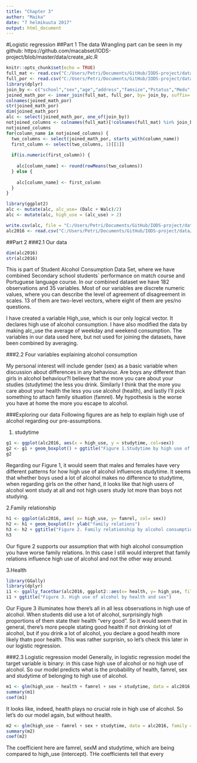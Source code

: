 ```yaml
---
title: "Chapter 3"
author: "Maika"
date: "7 helmikuuta 2017"
output: html_document
---
```

#Logistic regression
##Part 1
The data Wrangling part can be seen in my github: https://github.com/macabset/IODS-project/blob/master/data/create_alc.R
```r
knitr::opts_chunk$set(echo = TRUE)
full_mat <- read.csv("C:/Users/Petri/Documents/GitHub/IODS-project/data/student-mat.csv", header = TRUE, sep=";")
full_por <- read.csv("C:/Users/Petri/Documents/GitHub/IODS-project/data/student-por.csv", header = TRUE, sep=";")
library(dplyr)
join_by <- c("school","sex","age","address","famsize","Pstatus","Medu","Fedu","Mjob","Fjob","reason","nursery","internet")
joined_math_por <- inner_join(full_mat, full_por, by= join_by, suffix= c(".full_mat", ".full_por"))
colnames(joined_math_por)
str(joined_math_por)
dim(joined_math_por)
alc <- select(joined_math_por, one_of(join_by))
notjoined_columns <- colnames(full_mat)[!colnames(full_mat) %in% join_by]
notjoined_columns
for(column_name in notjoined_columns) {
  two_columns <- select(joined_math_por, starts_with(column_name))
  first_column <- select(two_columns, 1)[[1]]
  
  if(is.numeric(first_column)) {
    
    alc[column_name] <- round(rowMeans(two_columns))
  } else { 
  
    alc[column_name] <- first_column
  }
}

library(ggplot2)
alc <- mutate(alc, alc_use= (Dalc + Walc)/2)
alc <- mutate(alc, high_use = (alc_use) > 2)

write.csv(alc, file = "C:/Users/Petri/Documents/GitHub/IODS-project/data/create_alc.csv", row.names = FALSE)
alc2016 <- read.csv("C:/Users/Petri/Documents/GitHub/IODS-project/data/create_alc.csv")

```
##Part 2
###2.1 Our data

```r
dim(alc2016)
str(alc2016)
```
This is part of Student Alcohol Consumption Data Set, where we have combined Secondary school students` performance on match course and Portuguese language course. In our combined dataset we have 182 observations and 35 variables. Most of our variables are discrete numeric values, where you can describe the level of agreement of disagreement in scales. 13 of them are two-level vectors, where eight of them are yes/no questions. 

I have created a variable High_use, which  is our only logical vector. It declares high use of alcohol consumption. I have also modified the data by making alc_use the average of weekday and weekend consumption. The variables in our data used here, but not used for joining the datasets, have been combined by averaging.

###2.2 Four variables explaining alcohol consumption

My personal interest will include gender (sex) as a basic variable when discussion about differences in any behaviour. Are boys any different than girls in alcohol behaviour?I believe that the more you care about your studies (studytime) the less you drink. Similarly I think that the more you care about your health the less you use alcohol (health), and lastly I'll pick something to attach family situation (famrel). My hypothesis is the worse you have at home the more you escape to alcohol.

###Exploring our data
Following figures are as help to explain high use of alcohol regarding our pre-assumptions.

1. studytime

```r
g1 <- ggplot(alc2016, aes(x = high_use, y = studytime, col=sex))
g2 <- g1 + geom_boxplot() + ggtitle("Figure 1.Studytime by high use of alcohol and gender")
g2
```

Regarding our Figure 1, it would seem that males and females have very different patterns for how high use of alcohol influences studytime. It seems that whether boys used a lot of alcohol makes no difference to studytime, when regarding girls on the other hand, it looks like that high users of alcohol wont study at all and not high users study lot more than boys not studying.

2.Family relationship

```r
h1 <- ggplot(alc2016, aes( x= high_use, y= famrel, col= sex))
h2 <- h1 + geom_boxplot()+ ylab("family relations")
h3 <- h2 + ggtitle("Figure 2. Family relationship by alcohol consumption and sex")
h3
```


Our figure 2 supports our assumption that with high alcohol consumption you have worse family relations. In this case I still would interpret that family relations influence high use of alcohol and not the other way around.

3.Health

```r
library(GGally)
library(dplyr)
i1 <- ggally_facetbar(alc2016, ggplot2::aes(x= health, y= high_use, fill =sex))
i1 + ggtitle("Figure 3. High use of alcohol by health and sex")
```

Our Figure 3 illuminates how there's all in all less observations in high use of alcohol. When students did use a lot of alcohol, surprisingly high proportions of them state their health "very good". So it would seem that in general, there's more people stating good health if not drinking lot of alcohol, but if you drink a lot of alcohol, you declare a good health more likely thatn poor health. This was rather surprisin, so let's check this later in our logistic regression.

###2.3 Logistic regression model
Generally, in logistic regression model the target variable is binary: in this case high use of alcohol or no high use of alcohol. So our model predicts what is the probability of health, famrel, sex and studytime of belonging to high use of alcohol.

```r
m1 <- glm(high_use ~ health + famrel + sex + studytime, data = alc2016, family = "binomial")
summary(m1)
coef(m1)
```
It looks like, indeed, health plays no crucial role in high use of alcohol. So let's do our model again, but without health.

```r
m2 <- glm(high_use ~ famrel + sex + studytime, data = alc2016, family = "binomial")
summary(m2)
coef(m2)
```
The coefficient here are famrel, sexM and studytime, which are being compared to high_use (intercept). THe coefficients tell that every


